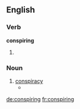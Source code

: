 ==English==

===Verb===
'''conspiring'''

# {{present participle of|conspire}}

===Noun===
{{en-noun}}

# [[conspiracy]]
#* {{quote-news|year=2007|date=July 15|author=|title=The Nixonian Whitewash, Scrubbed|work=New York Times|url=http://www.nytimes.com/2007/07/15/opinion/15sun4.html
|passage=This time, however, eavesdropping on more of his tragicomic '''conspirings''' is secondary to the fact that they are part of an agreement to finally legitimize the privately run, propagandistic Nixon library. }}

[[de:conspiring]]
[[fr:conspiring]]